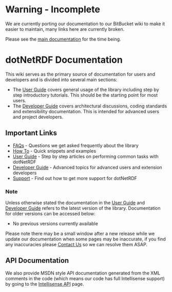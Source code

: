 = Warning - Incomplete = 

We are currently porting our documentation to our BitBucket wiki to make it easier to maintain, many links here are currently broken.

Please see the [[http://www.dotnetrdf.org?content.asp?pageID=dotNetRDF%20API|main documentation]] for the time being.

= dotNetRDF Documentation =

This wiki serves as the primary source of documentation for users and developers and is divided into several main sections:

* The [[User Guide]] covers general usage of the library including step by step introductory tutorials.  This should be the starting point for most users.
* The [[Developer Guide]] covers architectural discussions, coding standards and extensibility documentation.  This is intended for advanced users and project developers.

== Important Links ==

* [[FAQs]] - Questions we get asked frequently about the library
* [[How To]] - Quick snippets and examples
* [[User Guide]] - Step by step articles on performing common tasks with dotNetRDF
* [[Developer Guide]] - Advanced topics for advanced users and extension developers
* [[Support]] - Find out how to get more support for dotNetRDF

=== Note ===

Unless otherwise stated the documentation in the [[User Guide]] and [[Developer Guide]] refers to the latest version of the library.  Documentation for older versions can be accessed below:

* No previous versions currently available

Please note there may be a small window after a new release while we update our documentation when some pages may be inaccurate, if you find any inaccuracies please [[Support|Contact Us]] so we can resolve them ASAP.

== API Documentation ==

We also provide MSDN style API documentation generated from the XML comments in the code (which means our code has full Intellisense support) by going to the [[http://www.dotnetrdf.org/api/|Intellisense API]] page.